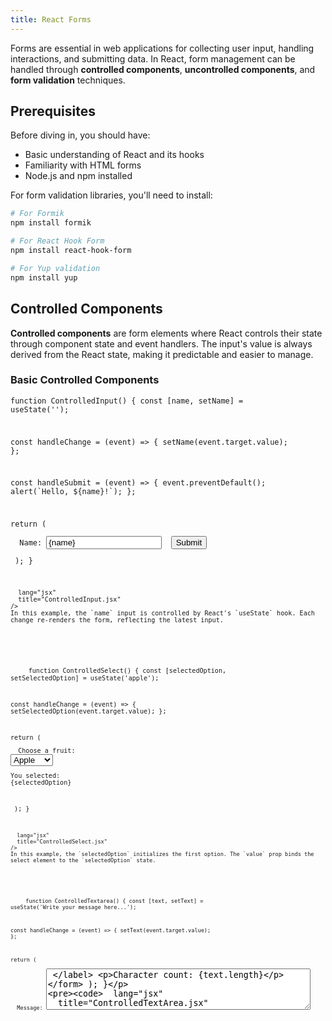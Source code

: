 ```yaml
---
title: React Forms
---
```



Forms are essential in web applications for collecting user input, handling interactions, and submitting data. In React, form management can be handled through **controlled components**, **uncontrolled components**, and **form validation** techniques.

## Prerequisites

Before diving in, you should have:

- Basic understanding of React and its hooks
- Familiarity with HTML forms
- Node.js and npm installed

For form validation libraries, you'll need to install:

```bash
# For Formik
npm install formik

# For React Hook Form
npm install react-hook-form

# For Yup validation
npm install yup
```

## Controlled Components

**Controlled components** are form elements where React controls their state through component state and event handlers. The input's value is always derived from the React state, making it predictable and easier to manage.

### Basic Controlled Components

<Tabs>
  <TabItem label="ControlledInput">
    <Code 
      code={`import React, { useState } from 'react';

function ControlledInput() {
  const [name, setName] = useState('');

  const handleChange = (event) => {
    setName(event.target.value);
  };

  const handleSubmit = (event) => {
    event.preventDefault();
    alert(\`Hello, \${name}!\`);
  };

  return (
    <form onSubmit={handleSubmit}>
      <label>
        Name:
        <input
          type="text"
          value={name}
          onChange={handleChange}
          placeholder="Enter your name"
        />
      </label>
      <button type="submit">Submit</button>
    </form>
  );
}

      lang="jsx" 
      title="ControlledInput.jsx" 
    />
    In this example, the `name` input is controlled by React's `useState` hook. Each change re-renders the form, reflecting the latest input.
  </TabItem>
  
  <TabItem label="ControlledSelect">
    <Code 
      code={`import React, { useState } from 'react';

function ControlledSelect() {
  const [selectedOption, setSelectedOption] = useState('apple');

  const handleChange = (event) => {
    setSelectedOption(event.target.value);
  };

  return (
    <form>
      <label>
        Choose a fruit:
        <select value={selectedOption} onChange={handleChange}>
          <option value="apple">Apple</option>
          <option value="banana">Banana</option>
          <option value="orange">Orange</option>
          <option value="grape">Grape</option>
        </select>
      </label>
      <p>You selected: {selectedOption}</p>
    </form>
  );
}

      lang="jsx" 
      title="ControlledSelect.jsx" 
    />
    In this example, the `selectedOption` initializes the first option. The `value` prop binds the select element to the `selectedOption` state.
  </TabItem>
  
  <TabItem label="ControlledTextArea">
    <Code 
      code={`import React, { useState } from 'react';

function ControlledTextarea() {
  const [text, setText] = useState('Write your message here...');

  const handleChange = (event) => {
    setText(event.target.value);
  };

  return (
    <form>
      <label>
        Message:
        <textarea
          value={text}
          onChange={handleChange}
          rows="4"
          cols="50"
        />
      </label>
      <p>Character count: {text.length}</p>
    </form>
  );
}

      lang="jsx" 
      title="ControlledTextArea.jsx" 
    />
    In this example, the `text` initializes the state. The textarea's value is tied to the `text` state.
  </TabItem>
</Tabs>

## Multiple Controlled Inputs

For forms with multiple inputs, you can use a single state object to manage all form fields:

<Tabs>
  <TabItem label="MultipleInputs">
    <Code 
      code={`import React, { useState } from 'react';

function MultipleInputForm() {
  const [formData, setFormData] = useState({
    firstName: '',
    lastName: '',
    email: '',
    subscribe: false
  });

  const handleChange = (event) => {
    const { name, value, type, checked } = event.target;
    setFormData(prevData => ({
      ...prevData,
      [name]: type === 'checkbox' ? checked : value
    }));
  };

  const handleSubmit = (event) => {
    event.preventDefault();
    console.log('Form Data:', formData);
  };

  return (
    <form onSubmit={handleSubmit}>
      <div>
        <label>
          First Name:
          <input
            type="text"
            name="firstName"
            value={formData.firstName}
            onChange={handleChange}
          />
        </label>
      </div>
      <div>
        <label>
          Last Name:
          <input
            type="text"
            name="lastName"
            value={formData.lastName}
            onChange={handleChange}
          />
        </label>
      </div>
      <div>
        <label>
          Email:
          <input
            type="email"
            name="email"
            value={formData.email}
            onChange={handleChange}
          />
        </label>
      </div>
      <div>
        <label>
          <input
            type="checkbox"
            name="subscribe"
            checked={formData.subscribe}
            onChange={handleChange}
          />
          Subscribe to newsletter
        </label>
      </div>
      <button type="submit">Submit</button>
    </form>
  );
}

      lang="jsx" 
      title="MultipleInputs.jsx" 
    />
    This example shows how to handle multiple form inputs with a single state object and change handler.
  </TabItem>
</Tabs>

## Uncontrolled Components

Uncontrolled components store their own state internally and use refs to access their values when needed. This approach is closer to traditional HTML forms.

<Tabs>
  <TabItem label="UncontrolledForm">
    <Code 
      code={`import React, { useRef } from 'react';

function UncontrolledForm() {
  const nameRef = useRef(null);
  const emailRef = useRef(null);
  const messageRef = useRef(null);

  const handleSubmit = (event) => {
    event.preventDefault();

    const formData = {
      name: nameRef.current.value,
      email: emailRef.current.value,
      message: messageRef.current.value
    };

    console.log('Form Data:', formData);

    // Reset form
    nameRef.current.value = '';
    emailRef.current.value = '';
    messageRef.current.value = '';
  };

  return (
    <form onSubmit={handleSubmit}>
      <div>
        <label>
          Name:
          <input
            type="text"
            ref={nameRef}
            defaultValue=""
            placeholder="Enter your name"
          />
        </label>
      </div>
      <div>
        <label>
          Email:
          <input
            type="email"
            ref={emailRef}
            defaultValue=""
            placeholder="Enter your email"
          />
        </label>
      </div>
      <div>
        <label>
          Message:
          <textarea
            ref={messageRef}
            defaultValue=""
            rows="4"
            placeholder="Enter your message"
          />
        </label>
      </div>
      <button type="submit">Submit</button>
    </form>
  );
}

      lang="jsx" 
      title="UncontrolledForm.jsx" 
    />
    Uncontrolled components use refs to access form values and `defaultValue` instead of `value`.
  </TabItem>
</Tabs>

## Form Validation

Form validation ensures data integrity and provides user feedback. Here are different approaches to validation in React forms.

### Basic Validation

<Tabs>
  <TabItem label="BasicValidation">
    <Code 
      code={`import React, { useState } from 'react';

function BasicValidationForm() {
  const [formData, setFormData] = useState({
    email: '',
    password: '',
    confirmPassword: ''
  });
  const [errors, setErrors] = useState({});

  const validateForm = () => {
    const newErrors = {};

    // Email validation
    const emailRegex = /^[^\s@]+@[^\s@]+\.[^\s@]+$/;
    if (!formData.email) {
      newErrors.email = 'Email is required';
    } else if (!emailRegex.test(formData.email)) {
      newErrors.email = 'Please enter a valid email';
    }

    // Password validation
    if (!formData.password) {
      newErrors.password = 'Password is required';
    } else if (formData.password.length < 6) {
      newErrors.password = 'Password must be at least 6 characters';
    }

    // Confirm password validation
    if (formData.password !== formData.confirmPassword) {
      newErrors.confirmPassword = 'Passwords do not match';
    }

    setErrors(newErrors);
    return Object.keys(newErrors).length === 0;
  };

  const handleChange = (event) => {
    const { name, value } = event.target;
    setFormData(prev => ({
      ...prev,
      [name]: value
    }));

    // Clear error when user starts typing
    if (errors[name]) {
      setErrors(prev => ({
        ...prev,
        [name]: ''
      }));
    }
  };

  const handleSubmit = (event) => {
    event.preventDefault();

    if (validateForm()) {
      console.log('Form is valid:', formData);
      alert('Form submitted successfully!');
    }
  };

  return (
    <form onSubmit={handleSubmit}>
      <div>
        <label>
          Email:
          <input
            type="email"
            name="email"
            value={formData.email}
            onChange={handleChange}
            style={{ borderColor: errors.email ? 'red' : '' }}
          />
        </label>
        {errors.email && <span style={{ color: 'red' }}>{errors.email}</span>}
      </div>

      <div>
        <label>
          Password:
          <input
            type="password"
            name="password"
            value={formData.password}
            onChange={handleChange}
            style={{ borderColor: errors.password ? 'red' : '' }}
          />
        </label>
        {errors.password && <span style={{ color: 'red' }}>{errors.password}</span>}
      </div>

      <div>
        <label>
          Confirm Password:
          <input
            type="password"
            name="confirmPassword"
            value={formData.confirmPassword}
            onChange={handleChange}
            style={{ borderColor: errors.confirmPassword ? 'red' : '' }}
          />
        </label>
        {errors.confirmPassword && <span style={{ color: 'red' }}>{errors.confirmPassword}</span>}
      </div>

      <button type="submit">Register</button>
    </form>
  );
}

      lang="jsx" 
      title="BasicValidation.jsx" 
    />
    This example shows client-side validation with custom error handling and real-time feedback.
  </TabItem>
</Tabs>

## Popular Form Libraries

### Using Formik

Formik is a popular library that simplifies form management in React:

<Tabs>
  <TabItem label="FormikExample">
    <Code 
      code={`import React from 'react';

function FormikForm() {
  return (
    <div>
      <h2>Sign Up Form</h2>
      <Formik
        initialValues={{
          firstName: '',
          lastName: '',
          email: '',
        }}
        validate={values => {
          const errors = {};
          if (!values.email) {
            errors.email = 'Required';
          } else if (!/^[A-Z0-9._%+-]+@[A-Z0-9.-]+\.[A-Z]{2,}$/i.test(values.email)) {
            errors.email = 'Invalid email address';
          }
          if (!values.firstName) {
            errors.firstName = 'Required';
          }
          if (!values.lastName) {
            errors.lastName = 'Required';
          }
          return errors;
        }}
        onSubmit={(values, { setSubmitting }) => {
          setTimeout(() => {
            alert(JSON.stringify(values, null, 2));
            setSubmitting(false);
          }, 400);
        }}
      >
        <Form>
          <div>
            <label htmlFor="firstName">First Name</label>
            <Field name="firstName" type="text" />
            <ErrorMessage name="firstName" component="div" style={{ color: 'red' }} />
          </div>

          <div>
            <label htmlFor="lastName">Last Name</label>
            <Field name="lastName" type="text" />
            <ErrorMessage name="lastName" component="div" style={{ color: 'red' }} />
          </div>

          <div>
            <label htmlFor="email">Email Address</label>
            <Field name="email" type="email" />
            <ErrorMessage name="email" component="div" style={{ color: 'red' }} />
          </div>

          <button type="submit">Submit</button>
        </Form>
      </Formik>
    </div>
  );
}

      lang="jsx" 
      title="FormikExample.jsx" 
    />
    Formik handles form state, validation, and submission with minimal boilerplate code.
  </TabItem>
</Tabs>

### Using React Hook Form

React Hook Form is a performant library with minimal re-renders:

<Tabs>
  <TabItem label="ReactHookForm">
    <Code 
      code={`import React from 'react';

function ReactHookFormExample() {
  const {
    register,
    handleSubmit,
    watch,
    formState: { errors },
  } = useForm();

  const onSubmit = (data) => {
    console.log('Form Data:', data);
    alert('Form submitted successfully!');
  };

  const watchedPassword = watch('password');

  return (
    <form onSubmit={handleSubmit(onSubmit)}>
      <div>
        <label>
          First Name:
          <input
            type="text"
            {...register('firstName', {
              required: 'First name is required',
              maxLength: {
                value: 20,
                message: 'First name cannot exceed 20 characters'
              }
            })}
          />
        </label>
        {errors.firstName && <span style={{ color: 'red' }}>{errors.firstName.message}</span>}
      </div>

      <div>
        <label>
          Email:
          <input
            type="email"
            {...register('email', {
              required: 'Email is required',
              pattern: {
                value: /^[A-Z0-9._%+-]+@[A-Z0-9.-]+\.[A-Z]{2,}$/i,
                message: 'Invalid email address'
              }
            })}
          />
        </label>
        {errors.email && <span style={{ color: 'red' }}>{errors.email.message}</span>}
      </div>

      <div>
        <label>
          Password:
          <input
            type="password"
            {...register('password', {
              required: 'Password is required',
              minLength: {
                value: 6,
                message: 'Password must be at least 6 characters'
              }
            })}
          />
        </label>
        {errors.password && <span style={{ color: 'red' }}>{errors.password.message}</span>}
      </div>

      <div>
        <label>
          Confirm Password:
          <input
            type="password"
            {...register('confirmPassword', {
              required: 'Please confirm your password',
              validate: (value) =>
                value === watchedPassword || 'Passwords do not match'
            })}
          />
        </label>
        {errors.confirmPassword && <span style={{ color: 'red' }}>{errors.confirmPassword.message}</span>}
      </div>

      <button type="submit">Submit</button>
    </form>
  );
}

      lang="jsx" 
      title="ReactHookForm.jsx" 
    />
    React Hook Form provides excellent performance with built-in validation and minimal re-renders.
  </TabItem>
</Tabs>

## Best Practices

### Form State Management

- **Use controlled components** for forms that need real-time validation or formatting
- **Use uncontrolled components** for simple forms where you only need the final values
- **Consider form libraries** like Formik or React Hook Form for complex forms

### Validation Strategies

- **Client-side validation** for immediate user feedback
- **Server-side validation** for security and data integrity
- **Schema-based validation** using libraries like Yup for consistent rules

### Performance Optimization

- **Debounce validation** for expensive operations
- **Use React.memo** for form components that don't need frequent re-renders
- **Minimize re-renders** by using libraries like React Hook Form

## Key Takeaways

- **Controlled components** give you full control over form state and enable real-time features
- **Uncontrolled components** are simpler but offer less control
- **Form validation** should be implemented on both client and server sides
- **Form libraries** can significantly reduce boilerplate code for complex forms
- **Performance considerations** are important for large forms with many inputs

Forms in React can range from simple to complex, but understanding these fundamental concepts will help you choose the right approach for your specific needs.
